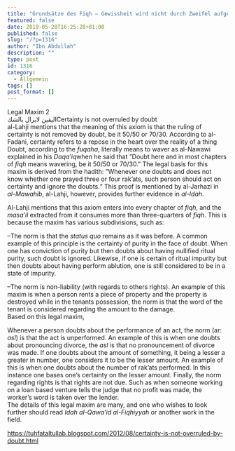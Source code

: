 ```yaml
---
title: "Grundsätze des Fiqh – Gewissheit wird nicht durch Zweifel aufgehoben (3/6)"
featured: false
date: 2019-05-28T16:25:28+01:00
published: false
slug: "/?p=1316"
author: "Ibn Abdullah"
description: ""
type: post
id: 1316
category:
  - Allgemein
tags: []
post_format: []
---
```


Legal Maxim 2  
 اليقين لايزال بالشكCertainty is not overruled by doubt  
al-Lahji mentions that the meaning of this axiom is that the ruling of certainty is not removed by doubt, be it 50/50 or 70/30. According to al-Fadani, certainty refers to a repose in the heart over the reality of a thing Doubt, according to the _fuqaha_, literally means to waver as al-Nawawi explained in his *Daqa’iq*when he said that ”Doubt here and in most chapters of _fiqh_ means wavering, be it 50/50 or 70/30.” The legal basis for this maxim is derived from the hadith: ”Whenever one doubts and does not know whether one prayed three or four rak’ats, such person should act on certainty and ignore the doubts.“ This proof is mentioned by al-Jarhazi in _al-Mawahib_, al-Lahji, however, provides further evidence in _al-Idah_.

Al-Lahji mentions that this axiom enters into every chapter of _fiqh_, and the _masa’il_ extracted from it consumes more than three-quarters of _fiqh_. This is because the maxim has various subdivisions, such as:

–The norm is that the _status quo_ remains as it was before. A common example of this principle is the certainty of purity in the face of doubt. When one has conviction of purity but then doubts about having nullified ritual purity, such doubt is ignored. Likewise, if one is certain of ritual impurity but then doubts about having perform ablution, one is still considered to be in a state of impurity.

–The norm is non-liability (with regards to others rights). An example of this maxim is when a person rents a piece of property and the property is destroyed while in the tenants possession, the norm is that the word of the tenant is considered regarding the amount to the damage.  
Based on this legal maxim,

Whenever a person doubts about the performance of an act, the norm (ar: _asl_) is that the act is unperformed. An example of this is when one doubts about pronouncing divorce, the _asl_ is that no pronouncement of divorce was made. If one doubts about the amount of something, it being a lesser a greater in number, one considers it to be the lesser amount. An example of this is when one doubts about the number of rak’ats performed. In this instance one bases one’s certainty on the lesser amount. Finally, the norm regarding rights is that rights are not due. Such as when someone working on a loan based venture tells the judge that no profit was made, the worker’s word is taken over the lender.  
The details of this legal maxim are many, and one who wishes to look further should read _Idah al-Qawa’id al-Fiqhiyyah_ or another work in the field.

https://tuhfataltullab.blogspot.com/2012/08/certainty-is-not-overruled-by-doubt.html
